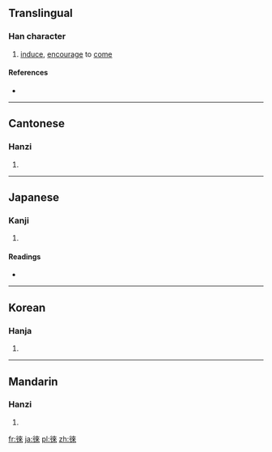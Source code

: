 {{also|來|徕}}
==Translingual==

===Han character===
{{Han char|rn=60|rad=彳|as=08|sn=11|four=2429<sub>8</sub>|canj=竹人木人人 (HODOO)|ids=⿰[[彳]][[來]]}}

# [[induce]], [[encourage]] to [[come]]

====References====
* {{Han ref|kx=0368.210|dkj=10155|dj=0693.030|hdz=20827.060|uh=5FA0|ud=24480|bh=B174|bd=45428}}

----

==Cantonese==

===Hanzi===
{{yue-hanzi|jyut=[[loi4]]|y=loi4|sim=徕}}

# {{defn|lang=yue|sort=彳08}}

----

==Japanese==

===Kanji===
{{ja-kanji|grade=|rs=彳08}}

# {{defn|lang=ja|sort=彳08}}

====Readings====
* {{ja-readings|on=[[らい]] (rai)|kun=[[くる]] (kuru), [[つく]] (tsuku), [[かえる]] (kaeru)}}

----

==Korean==

===Hanja===
{{ko-hanja|hangeul=[[래]]>[[내]]|eumhun=|rv=rae>nae|mr=rae>nae|y=lay>nay}}

# {{defn|lang=ko|sort=彳08}}

----

==Mandarin==

===Hanzi===
{{cmn-hanzi|sim=徕|pin=[[lái]] ([[lai2]])|wg=lai<sup>2</sup>}}

# {{defn|lang=cmn|sort=彳08}}

[[fr:徠]]
[[ja:徠]]
[[pl:徠]]
[[zh:徠]]